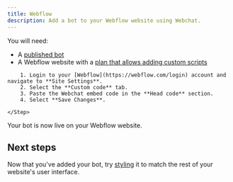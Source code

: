 ```yaml
---
title: Webflow
description: Add a bot to your Webflow website using Webchat.
---
```



<Info>
You will need:

* A [published bot](/learn/get-started/quick-start)
* A Webflow website with a [plan that allows adding custom scripts](https://webflow.com/pricing)
</Info>

<Steps titleSize="h2">
    <Step title="Get your embed code">
        <GetEmbedCode/>
    </Step>
    <Step title="Add to your Webflow website">

        1. Login to your [Webflow](https://webflow.com/login) account and navigate to **Site Settings**.
        2. Select the **Custom code** tab.
        3. Paste the Webchat embed code in the **Head code** section.
        4. Select **Save Changes**.

    </Step>
</Steps>

<Check>
Your bot is now live on your Webflow website.
</Check>

## Next steps

Now that you've added your bot, try [styling](/webchat/get-started/configure-your-webchat) it to match the rest of your website's user interface.
